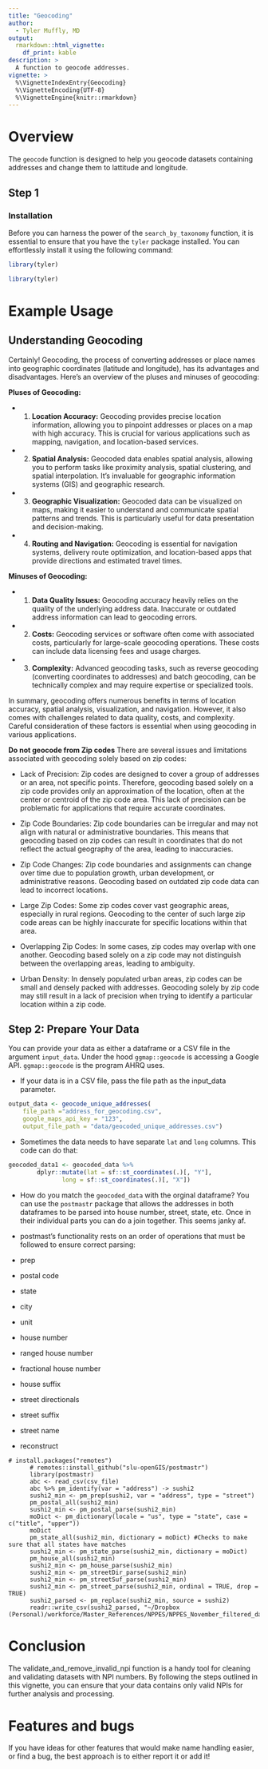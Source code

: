 ```yaml
---
title: "Geocoding"
author: 
  - Tyler Muffly, MD
output: 
  rmarkdown::html_vignette:
    df_print: kable
description: >
  A function to geocode addresses.
vignette: >
  %\VignetteIndexEntry{Geocoding}
  %\VignetteEncoding{UTF-8}
  %\VignetteEngine{knitr::rmarkdown}
---
```

# Overview
The `geocode` function is designed to help you geocode datasets containing addresses and change them to lattitude and longitude.  

## Step 1
### Installation
Before you can harness the power of the `search_by_taxonomy` function, it is essential to ensure that you have the `tyler` package installed. You can effortlessly install it using the following command:

```r
library(tyler)
```
```r
library(tyler)
```

# Example Usage
## Understanding Geocoding
Certainly! Geocoding, the process of converting addresses or place names into geographic coordinates (latitude and longitude), has its advantages and disadvantages. Here's an overview of the pluses and minuses of geocoding:

**Pluses of Geocoding:**

* 1. **Location Accuracy:** Geocoding provides precise location information, allowing you to pinpoint addresses or places on a map with high accuracy. This is crucial for various applications such as mapping, navigation, and location-based services.

* 2. **Spatial Analysis:** Geocoded data enables spatial analysis, allowing you to perform tasks like proximity analysis, spatial clustering, and spatial interpolation. It's invaluable for geographic information systems (GIS) and geographic research.

* 3. **Geographic Visualization:** Geocoded data can be visualized on maps, making it easier to understand and communicate spatial patterns and trends. This is particularly useful for data presentation and decision-making.

* 4. **Routing and Navigation:** Geocoding is essential for navigation systems, delivery route optimization, and location-based apps that provide directions and estimated travel times.

**Minuses of Geocoding:**

* 1. **Data Quality Issues:** Geocoding accuracy heavily relies on the quality of the underlying address data. Inaccurate or outdated address information can lead to geocoding errors.

* 2. **Costs:** Geocoding services or software often come with associated costs, particularly for large-scale geocoding operations. These costs can include data licensing fees and usage charges.

* 3. **Complexity:** Advanced geocoding tasks, such as reverse geocoding (converting coordinates to addresses) and batch geocoding, can be technically complex and may require expertise or specialized tools.

In summary, geocoding offers numerous benefits in terms of location accuracy, spatial analysis, visualization, and navigation. However, it also comes with challenges related to data quality, costs, and complexity. Careful consideration of these factors is essential when using geocoding in various applications.

**Do not geocode from Zip codes**
There are several issues and limitations associated with geocoding solely based on zip codes:

* Lack of Precision: Zip codes are designed to cover a group of addresses or an area, not specific points. Therefore, geocoding based solely on a zip code provides only an approximation of the location, often at the center or centroid of the zip code area. This lack of precision can be problematic for applications that require accurate coordinates.

* Zip Code Boundaries: Zip code boundaries can be irregular and may not align with natural or administrative boundaries. This means that geocoding based on zip codes can result in coordinates that do not reflect the actual geography of the area, leading to inaccuracies.

* Zip Code Changes: Zip code boundaries and assignments can change over time due to population growth, urban development, or administrative reasons. Geocoding based on outdated zip code data can lead to incorrect locations.

* Large Zip Codes: Some zip codes cover vast geographic areas, especially in rural regions. Geocoding to the center of such large zip code areas can be highly inaccurate for specific locations within that area.

* Overlapping Zip Codes: In some cases, zip codes may overlap with one another. Geocoding based solely on a zip code may not distinguish between the overlapping areas, leading to ambiguity.

* Urban Density: In densely populated urban areas, zip codes can be small and densely packed with addresses. Geocoding solely by zip code may still result in a lack of precision when trying to identify a particular location within a zip code.

## Step 2: Prepare Your Data
You can provide your data as either a dataframe or a CSV file in the argument `input_data`.  Under the hood `ggmap::geocode` is accessing a Google API.  `ggmap::geocode` is the program AHRQ uses.  

* If your data is in a CSV file, pass the file path as the input_data parameter.

```r
output_data <- geocode_unique_addresses(
    file_path ="address_for_geocoding.csv",
    google_maps_api_key = "123",
    output_file_path = "data/geocoded_unique_addresses.csv")
```

* Sometimes the data needs to have separate `lat` and `long` columns.  This code can do that:
```r
geocoded_data1 <- geocoded_data %>%
        dplyr::mutate(lat = sf::st_coordinates(.)[, "Y"],
               long = sf::st_coordinates(.)[, "X"])
```

* How do you match the `geocoded_data` with the orginal dataframe?  You can use the `postmastr` package that allows the addresses in both dataframes to be parsed into house number, street, state, etc.  Once in their individual parts you can do a join together.  This seems janky af.  

* postmast’s functionality rests on an order of operations that must be followed to ensure correct parsing:

* prep
* postal code
* state
* city
* unit
* house number
* ranged house number
* fractional house number
* house suffix
* street directionals
* street suffix
* street name
* reconstruct
```
# install.packages("remotes")
      # remotes::install_github("slu-openGIS/postmastr")
      library(postmastr)
      abc <- read_csv(csv_file)
      abc %>% pm_identify(var = "address") -> sushi2
      sushi2_min <- pm_prep(sushi2, var = "address", type = "street")
      pm_postal_all(sushi2_min)
      sushi2_min <- pm_postal_parse(sushi2_min)
      moDict <- pm_dictionary(locale = "us", type = "state", case = c("title", "upper"))
      moDict
      pm_state_all(sushi2_min, dictionary = moDict) #Checks to make sure that all states have matches
      sushi2_min <- pm_state_parse(sushi2_min, dictionary = moDict)
      pm_house_all(sushi2_min)
      sushi2_min <- pm_house_parse(sushi2_min)
      sushi2_min <- pm_streetDir_parse(sushi2_min)
      sushi2_min <- pm_streetSuf_parse(sushi2_min)
      sushi2_min <- pm_street_parse(sushi2_min, ordinal = TRUE, drop = TRUE)
      sushi2_parsed <- pm_replace(sushi2_min, source = sushi2)
      readr::write_csv(sushi2_parsed, "~/Dropbox (Personal)/workforce/Master_References/NPPES/NPPES_November_filtered_data_address_parsed.csv")
```

# Conclusion
The validate_and_remove_invalid_npi function is a handy tool for cleaning and validating datasets with NPI numbers. By following the steps outlined in this vignette, you can ensure that your data contains only valid NPIs for further analysis and processing.

# Features and bugs
If you have ideas for other features that would make name handling easier, or find a bug, the best approach is to either report it or add it!

